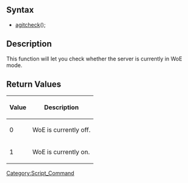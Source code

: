 [[Category:Script_Command]]
==Syntax==
* [[agitcheck]]();

==Description==
This function will let you check whether the server is currently in WoE mode.

==Return Values==
{| class="wikitable" border="1"
! Value !! Description
|-
| 0 || WoE is currently off.
|-
| 1 || WoE is currently on.
|}